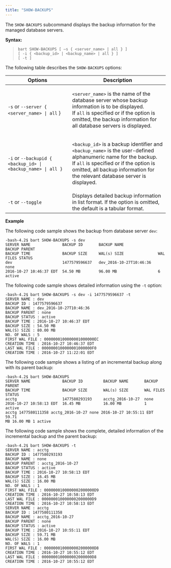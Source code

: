 ```yaml
---
title: "SHOW-BACKUPS"
---
```


The `SHOW-BACKUPS` subcommand displays the backup information for the managed database servers.

**Syntax:**

> ```
> bart SHOW-BACKUPS [ –s { <server_name> | all } ]
> [ -i { <backup_id> | <backup_name> | all } ]
> [ -t ]
> ```

The following table describes the `SHOW-BACKUPS` options:

<table><thead><tr class="header"><th>Options</th><th>Description</th></tr></thead><tbody><tr class="odd"><td><code>-s</code> or <code>--server &#123; &lt;server_name&gt; | all</code> &#125;</td><td><p><code>&lt;server_name&gt;</code> is the name of the database server whose backup information is to be displayed.<br />
If <code>all</code> is specified or if the option is omitted, the backup information for all database servers is displayed.</p></td></tr><tr class="even"><td><code>-i</code> or <code>--backupid &#123; &lt;backup_id&gt; | &lt;backup_name&gt; | all &#125;</code></td><td><p><code>&lt;backup_id&gt;</code> is a backup identifier and <code>&lt;backup_name&gt;</code> is the user-defined alphanumeric name for the backup.<br />
If <code>all</code> is specified or if the option is omitted, all backup information for the relevant database server is displayed.</p></td></tr><tr class="odd"><td><code>-t</code> or <code>--toggle</code></td><td>Displays detailed backup information in list format. If the option is omitted, the default is a tabular format.</td></tr></tbody></table>

**Example**

The following code sample shows the backup from database server `dev`:

```
-bash-4.2$ bart SHOW-BACKUPS -s dev
SERVER NAME              BACKUP ID       BACKUP NAME               BACKUP PARENT
BACKUP TIME              BACKUP SIZE     WAL(s) SIZE               WAL FILES STATUS
dev                      1477579596637   dev_2016-10-27T10:46:36   none
2016-10-27 10:46:37 EDT  54.50 MB        96.00 MB                  6         active
```

The following code sample shows detailed information using the `-t` option:

```
-bash-4.2$ bart SHOW-BACKUPS -s dev -i 1477579596637 -t
SERVER NAME : dev
BACKUP ID : 1477579596637
BACKUP NAME : dev_2016-10-27T10:46:36
BACKUP PARENT : none
BACKUP STATUS : active
BACKUP TIME : 2016-10-27 10:46:37 EDT
BACKUP SIZE : 54.50 MB
WAL(S) SIZE : 80.00 MB
NO. OF WALS : 5
FIRST WAL FILE : 0000000100000001000000EC
CREATION TIME : 2016-10-27 10:46:37 EDT
LAST WAL FILE : 0000000100000001000000F0
CREATION TIME : 2016-10-27 11:22:01 EDT
```

The following code sample shows a listing of an incremental backup along with its parent backup:

```
-bash-4.2$ bart SHOW-BACKUPS
SERVER NAME              BACKUP ID         BACKUP NAME       BACKUP PARENT
BACKUP TIME              BACKUP SIZE       WAL(s) SIZE       WAL FILES       STATUS
acctg                    1477580293193     acctg_2016-10-27  none
2016-10-27 10:58:13 EDT  16.45 MB          16.00 MB          1               active
acctg 1477580111358 acctg_2016-10-27 none 2016-10-27 10:55:11 EDT 59.71
MB 16.00 MB 1 active
```

The following code sample shows the complete, detailed information of the incremental backup and the parent backup:

```
-bash-4.2$ bart SHOW-BACKUPS -t
SERVER NAME : acctg
BACKUP ID : 1477580293193
BACKUP NAME : none
BACKUP PARENT : acctg_2016-10-27
BACKUP STATUS : active
BACKUP TIME : 2016-10-27 10:58:13 EDT
BACKUP SIZE : 16.45 MB
WAL(S) SIZE : 16.00 MB
NO. OF WALS : 1
FIRST WAL FILE : 0000000100000002000000D9
CREATION TIME : 2016-10-27 10:58:13 EDT
LAST WAL FILE : 0000000100000002000000D9
CREATION TIME : 2016-10-27 10:58:13 EDT
SERVER NAME : acctg
BACKUP ID : 1477580111358
BACKUP NAME : acctg_2016-10-27
BACKUP PARENT : none
BACKUP STATUS : active
BACKUP TIME : 2016-10-27 10:55:11 EDT
BACKUP SIZE : 59.71 MB
WAL(S) SIZE : 16.00 MB
NO. OF WALS : 1
FIRST WAL FILE : 0000000100000002000000D8
CREATION TIME : 2016-10-27 10:55:12 EDT
LAST WAL FILE : 0000000100000002000000D8
CREATION TIME : 2016-10-27 10:55:12 EDT
```
